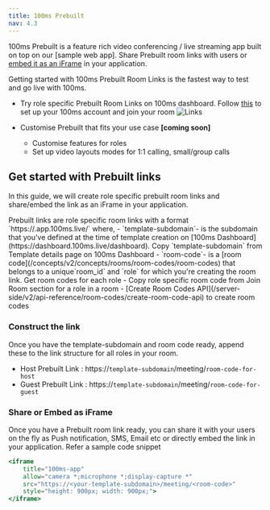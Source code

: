 ```yaml
---
title: 100ms Prebuilt
nav: 4.3
---
```


100ms Prebuilt is a feature rich video conferencing / live streaming app built on top on our [sample web app]. Share Prebuilt room links with users or [embed it as an iFrame](/get-started/v2/get-started/prebuilt/prebuiltNew#embedding-as-iframe) in your application.

Getting started with 100ms Prebuilt Room Links is the fastest way to test and go live with 100ms. 

<FlexContainer>
<Callout icon="link" title="Prebuilt Basics">

- Try role specific Prebuilt Room Links on 100ms dashboard. Follow [this](/get-started/v2/get-started/concepts/basics#what-are-the-steps-to-build-a-live-app-with-100ms) to set up your 100ms account and join your room
![Links](/docs/v2/joinprebuilt.png)


- Customise Prebuilt that fits your use case **[coming soon]**
	- Customise features for roles
	- Set up video layouts modes for 1:1 calling, small/group calls
    
</Callout>
</FlexContainer>

## Get started with Prebuilt links

In this guide, we will create role specific prebuilt room links and share/embed the link as an iFrame in your application.

<FlexContainer>
<Callout icon="link" title="Prebuilt Link Structure">
Prebuilt links are role specific room links with a format `https://<template-subdomain>.app.100ms.live/<room-code>` where,
    - `template-subdomain`- is the subdomain that you’ve defined at the time of template creation on [100ms Dashboard](https://dashboard.100ms.live/dashboard). Copy `template-subdomain` from Template details page on 100ms Dashboard
    - `room-code`- is a [room code](/concepts/v2/concepts/rooms/room-codes/room-codes) that belongs to a unique`room_id` and `role` for which you're creating the room link. Get room codes for each role 
			- Copy role specific room code from Join Room section for a role in a room
			- [Create Room Codes API](/server-side/v2/api-reference/room-codes/create-room-code-api) to create room codes
</Callout>
</FlexContainer>


### Construct the link

Once you have the template-subdomain and room code ready, append these to the link structure for all roles in your room.

- Host Prebuilt Link : https://`template-subdomain`/meeting/`room-code-for-host`
- Guest Prebuilt Link : https://`template-subdomain`/meeting/`room-code-for-guest`


### Share or Embed as iFrame

Once you have a Prebuilt room link ready, you can share it with your users on the fly as Push notification, SMS, Email etc or directly embed the link in your application. Refer a sample code snippet


```jsx
<iframe
    title="100ms-app"
    allow="camera *;microphone *;display-capture *"
    src="https://<your-template-subdomain>/meeting/<room-code>"
    style="height: 900px; width: 900px;">
</iframe>
```